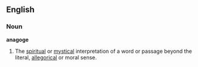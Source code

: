 ==English==
===Noun===
'''anagoge'''
# The [[spiritual]] or [[mystical]] interpretation of a word or passage beyond the literal, [[allegorical]] or moral sense.